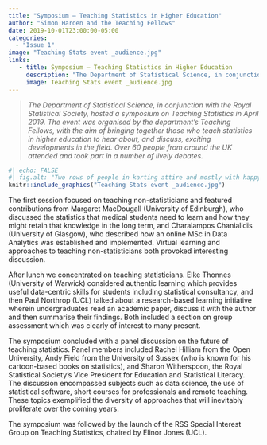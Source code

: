 ```yaml
---
title: "Symposium – Teaching Statistics in Higher Education"
author: "Simon Harden and the Teaching Fellows"
date: 2019-10-01T23:00:00-05:00
categories:
  - "Issue 1"
image: "Teaching Stats event _audience.jpg" 
links: 
   - title: Symposium – Teaching Statistics in Higher Education
     description: "The Department of Statistical Science, in conjunction with the Royal Statistical Society, hosted a symposium on Teaching Statistics in April 2019. The event was organised by the department’s Teaching Fellows, with the aim of bringing together those who teach statistics in higher education to hear about, and discuss, exciting developments in the field. Over 60 people from around the UK attended and took part in a number of lively debates." 
     image: Teaching Stats event _audience.jpg
---
```


> *The Department of Statistical Science, in conjunction with the Royal Statistical Society, hosted a symposium on Teaching Statistics in April 2019. The event was organised by the department’s Teaching Fellows, with the aim of bringing together those who teach statistics in higher education to hear about, and discuss, exciting developments in the field. Over 60 people from around the UK attended and took part in a number of lively debates.*

```r
#| echo: FALSE
#| fig.alt: "Two rows of people in karting attire and mostly with happy faces."
knitr::include_graphics("Teaching Stats event _audience.jpg")
```

The first session focused on teaching non-statisticians and featured contributions from Margaret MacDougall (University of Edinburgh), who discussed the statistics that medical students need to learn and how they might retain that knowledge in the long term, and Charalampos Chanialidis (University of Glasgow), who described how an online MSc in Data Analytics was established and implemented. Virtual learning and approaches to teaching non-statisticians both provoked interesting discussion.

After lunch we concentrated on teaching statisticians. Elke Thonnes (University of Warwick) considered authentic learning which provides useful data-centric skills for students including statistical consultancy, and then Paul Northrop (UCL) talked about a research-based learning initiative wherein undergraduates read an academic paper, discuss it with the author and then summarise their findings. Both included a section on group assessment which was clearly of interest to many present.

The symposium concluded with a panel discussion on the future of teaching statistics. Panel members included Rachel Hilliam from the Open University, Andy Field from the University of Sussex (who is known for his cartoon-based books on statistics), and Sharon Witherspoon, the Royal Statistical Society’s Vice President for Education and Statistical Literacy. The discussion encompassed subjects such as data science, the use of statistical software, short courses for professionals and remote teaching. These topics exemplified the diversity of approaches that will inevitably proliferate over the coming years.

The symposium was followed by the launch of the RSS Special Interest Group on Teaching Statistics, chaired by Elinor Jones (UCL).
